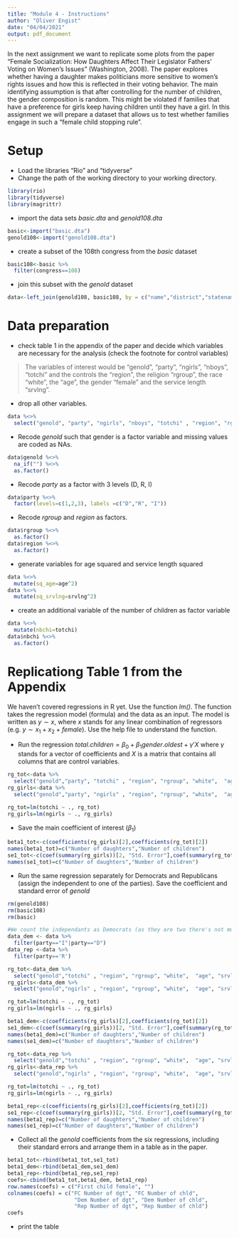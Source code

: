 ```yaml
---
title: "Module 4 - Instructions"
author: "Oliver Engist"
date: "04/04/2021"
output: pdf_document
---
```


In the next assignment we want to replicate some plots from the paper "Female Socialization: How Daughters Affect Their Legislator Fathers' Voting on Women's Issues" (Washington, 2008). The paper explores whether having a daughter makes politicians more sensitive to women's rights issues and how this is reflected in their voting behavior. The main identifying assumption is that after controlling for the number of children, the gender composition is random. This might be violated if families that have a preference for girls keep having children until they have a girl. In this assignment we will prepare a dataset that allows us to test whether families engage in such a "female child stopping rule".


# Setup

* Load the libraries "Rio" and "tidyverse"
* Change the path of the working directory to your working directory.

```r
library(rio)
library(tidyverse)
library(magrittr)
```

* import the data sets *basic.dta* and *genold108.dta*
```r
basic<-import("basic.dta")
genold108<-import("genold108.dta")
```
* create a subset of the 108th congress from the *basic* dataset
```r
basic108<-basic %>% 
  filter(congress==108)
```
* join this subset with the *genold* dataset
```r
data<-left_join(genold108, basic108, by = c("name","district","statenam"))
```

# Data preparation

* check table 1 in the appendix of the paper and decide which variables are necessary for the analysis (check the footnote for control variables)

> The variables of interest would be "genold", "party", "ngirls", "nboys", "totchi" and the controls the "region", the religion "rgroup", the race "white", the "age", the gender "female" and the service length "srvlng".

* drop all other variables.
```r
data %<>% 
  select("genold", "party", "ngirls", "nboys", "totchi" , "region", "rgroup", "white",  "age", "srvlng", "female")
```
* Recode *genold* such that gender is a factor variable and missing values are coded as NAs.
```r
data$genold %<>% 
  na_if("") %<>%
  as.factor()
```
* Recode *party* as a factor with 3 levels (D, R, I)
```r
data$party %<>% 
  factor(levels=c(1,2,3), labels =c("D","R", "I"))
```
* Recode *rgroup* and *region* as factors.
```r
data$rgroup %<>% 
  as.factor()
data$region %<>% 
  as.factor()
```
* generate variables for age squared and service length squared
```r
data %<>% 
  mutate(sq_age=age^2)
data %<>% 
  mutate(sq_srvlng=srvlng^2)
```
* create an additional variable of the number of children as factor variable
```r
data %<>% 
  mutate(nbchi=totchi)
data$nbchi %<>% 
  as.factor()
```

# Replicationg Table 1 from the Appendix

We haven't covered regressions in R yet. Use the function *lm()*. The function takes the regression model (formula) and the data as an input. The model is written as $y \sim x$, where $x$ stands for any linear combination of regressors (e.g. $y \sim x_1 + x_2 + female$). Use the help file to understand the function.

* Run the regression $total.children = \beta_0 + \beta_1 gender.oldest + \gamma'X$ where $\gamma$ stands for a vector of coefficients and $X$ is a matrix that contains all columns that are control variables.\footnote{This is just a short notation instead of writing the full model with all control variables $totchi = \beta_0 + \beta_1 genold + \gamma_1 age + \gamma_2 age^2 + \gamma_3 Democrat + ... + \epsilon$ which quickly gets out of hand for large models.}
```r
rg_tot<-data %>%
  select("genold","party", "totchi" , "region", "rgroup", "white",  "age", "srvlng","sq_age", "sq_srvlng","female")
rg_girls<-data %>%
  select("genold","party", "ngirls" , "region", "rgroup", "white",  "age", "srvlng","sq_age", "sq_srvlng", "nbchi","female")

rg_tot=lm(totchi ~ ., rg_tot)
rg_girls=lm(ngirls ~ ., rg_girls)
```
* Save the main coefficient of interest ($\beta_1$)
```r
beta1_tot<-c(coefficients(rg_girls)[2],coefficients(rg_tot)[2])
names(beta1_tot)=c("Number of daughters","Number of children")
se1_tot<-c(coef(summary(rg_girls))[2, "Std. Error"],coef(summary(rg_tot))[2, "Std. Error"])
names(se1_tot)=c("Number of daughters","Number of children")
```
* Run the same regression separately for Democrats and Republicans (assign the independent to one of the parties). Save the coefficient and standard error of *genold*
```r
rm(genold108)
rm(basic108)
rm(basic)

#We count the independants as Democrats (as they are two there's not much difference).
data_dem <- data %>%
  filter(party=="I"|party=="D")
data_rep <-data %>%
  filter(party=='R')

rg_tot<-data_dem %>%
  select("genold","totchi" , "region", "rgroup", "white",  "age", "srvlng","sq_age", "sq_srvlng", "female")
rg_girls<-data_dem %>%
  select("genold","ngirls" , "region", "rgroup", "white",  "age", "srvlng","sq_age", "sq_srvlng", "nbchi", "female")

rg_tot=lm(totchi ~ ., rg_tot)
rg_girls=lm(ngirls ~ ., rg_girls)

beta1_dem<-c(coefficients(rg_girls)[2],coefficients(rg_tot)[2])
se1_dem<-c(coef(summary(rg_girls))[2, "Std. Error"],coef(summary(rg_tot))[2, "Std. Error"])
names(beta1_dem)=c("Number of daughters","Number of children")
names(se1_dem)=c("Number of daughters","Number of children")

rg_tot<-data_rep %>%
  select("genold","totchi" , "region", "rgroup", "white",  "age", "srvlng","sq_age", "sq_srvlng", "female")
rg_girls<-data_rep %>%
  select("genold","ngirls" , "region", "rgroup", "white",  "age", "srvlng","sq_age", "sq_srvlng", "nbchi", "female")

rg_tot=lm(totchi ~ ., rg_tot)
rg_girls=lm(ngirls ~ ., rg_girls)

beta1_rep<-c(coefficients(rg_girls)[2],coefficients(rg_tot)[2])
se1_rep<-c(coef(summary(rg_girls))[2, "Std. Error"],coef(summary(rg_tot))[2, "Std. Error"])
names(beta1_rep)=c("Number of daughters","Number of children")
names(se1_rep)=c("Number of daughters","Number of children")
```
* Collect all the *genold* coefficients from the six regressions, including their standard errors and arrange them in a table as in the paper.
```r
beta1_tot<-rbind(beta1_tot,se1_tot)
beta1_dem<-rbind(beta1_dem,se1_dem)
beta1_rep<-rbind(beta1_rep,se1_rep)
coefs<-cbind(beta1_tot,beta1_dem, beta1_rep)
row.names(coefs) = c("First child female", "")
colnames(coefs) = c("FC Number of dgt", "FC Number of chld",
                     "Dem Number of dgt", "Dem Number of chld",
                     "Rep Number of dgt", "Rep Number of chld")
coefs
```
* print the table









